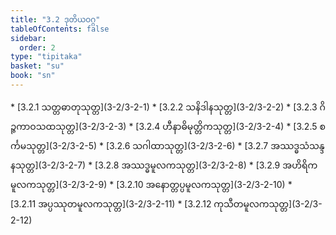 ```yaml
---
title: "3.2 ဒုတိယဝဂ္ဂ"
tableOfContents: false
sidebar:
  order: 2
type: "tipitaka"
basket: "su"
book: "sn"
---
```



<DynamicBreadcrumb />



<TableOfContents book="sn" section="3.2">
* [3.2.1 သတ္တဓာတုသုတ္တ](3-2/3-2-1)
* [3.2.2 သနိဒါနသုတ္တ](3-2/3-2-2)
* [3.2.3 ဂိဉ္ဇကာဝသထသုတ္တ](3-2/3-2-3)
* [3.2.4 ဟီနာဓိမုတ္တိကသုတ္တ](3-2/3-2-4)
* [3.2.5 စင်္ကမသုတ္တ](3-2/3-2-5)
* [3.2.6 သဂါထာသုတ္တ](3-2/3-2-6)
* [3.2.7 အဿဒ္ဓသံသန္ဒနသုတ္တ](3-2/3-2-7)
* [3.2.8 အဿဒ္ဓမူလကသုတ္တ](3-2/3-2-8)
* [3.2.9 အဟိရိကမူလကသုတ္တ](3-2/3-2-9)
* [3.2.10 အနောတ္တပ္ပမူလကသုတ္တ](3-2/3-2-10)
* [3.2.11 အပ္ပဿုတမူလကသုတ္တ](3-2/3-2-11)
* [3.2.12 ကုသီတမူလကသုတ္တ](3-2/3-2-12)
</TableOfContents>